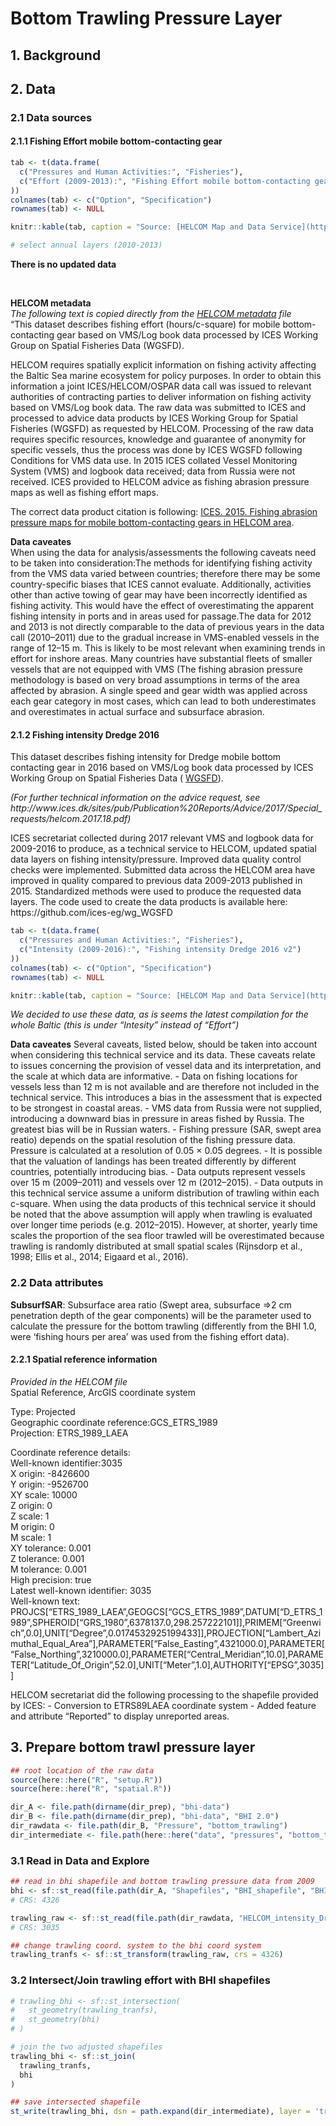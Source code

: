 # Bottom Trawling Pressure Layer

## 1. Background

## 2. Data 

### 2.1 Data sources

#### 2.1.1 Fishing Effort mobile bottom-contacting gear

<!-- dataset save location BHI_share/BHI 2.0/Pressure/bottom_trawling/ -->
```r
tab <- t(data.frame(
  c("Pressures and Human Activities:", "Fisheries"), 
  c("Effort (2009-2013):", "Fishing Effort mobile bottom-contacting gear (2010-2013)")
))
colnames(tab) <- c("Option", "Specification")
rownames(tab) <- NULL

knitr::kable(tab, caption = "Source: [HELCOM Map and Data Service](http://metadata.helcom.fi/geonetwork/srv/eng/catalog.search#/metadata/7986ee68-389c-4126-b36f-15407f61cbb5) <br/>") 

# select annual layers (2010-2013)
```
**There is no updated data**

<br/>

**HELCOM metadata**  
*The following text is copied directly from the [HELCOM metadata](http://maps.helcom.fi/website/getMetadata/htm/All/Fishing%20effort%20mobile%20bottom-contacting%20gear%202013.htm) file*  
"This dataset describes fishing effort (hours/c-square) for mobile bottom-contacting gear based on VMS/Log book data processed by ICES Working Group on Spatial Fisheries Data (WGSFD).  

HELCOM requires spatially explicit information on fishing activity affecting the Baltic Sea marine ecosystem for policy purposes. In order to obtain this information a joint ICES/HELCOM/OSPAR data call was issued to relevant authorities of contracting parties to deliver information on fishing activity based on VMS/Log book data. The raw data was submitted to ICES and processed to advice data products by ICES Working Group for Spatial Fisheries (WGSFD) as requested by HELCOM. Processing of the raw data requires specific resources, knowledge and guarantee of anonymity for specific vessels, thus the process was done by ICES WGSFD following Conditions for VMS data use. In 2015 ICES collated Vessel Monitoring System (VMS) and logbook data received; data from Russia were not received. ICES provided to HELCOM advice as fishing abrasion pressure maps as well as fishing effort maps.  

The correct data product citation is following: [ICES. 2015. Fishing abrasion pressure maps for mobile bottom-contacting gears in HELCOM area](http://ices.dk/sites/pub/Publication%20Reports/Data%20outputs/HELCOM_mapping_fishing_intensity_and_effort_data_outputs_2015.zip).   

**Data caveates**  
When using the data for analysis/assessments the following caveats need to be taken into consideration:The methods for identifying fishing activity from the VMS data varied between countries; therefore there may be some country-specific biases that ICES cannot evaluate. Additionally, activities other than active towing of gear may have been incorrectly identified as fishing activity. This would have the effect of overestimating the apparent fishing intensity in ports and in areas used for passage.The data for 2012 and 2013 is not directly comparable to the data of previous years in the data call (2010–2011) due to the gradual increase in VMS-enabled vessels in the range of 12–15 m. This is likely to be most relevant when examining trends in effort for inshore areas. Many countries have substantial fleets of smaller vessels that are not equipped with VMS (The fishing abrasion pressure methodology is based on very broad assumptions in terms of the area affected by abrasion. A single speed and gear width was applied across each gear category in most cases, which can lead to both underestimates and overestimates in actual surface and subsurface abrasion.  

#### 2.1.2 Fishing intensity Dredge 2016

This dataset describes fishing intensity for Dredge mobile bottom contacting gear in 2016 based on VMS/Log book data processed by ICES Working Group on Spatial Fisheries Data ( [WGSFD](http://ices.dk/community/groups/Pages/WGSFD.aspx)). 

_(For further technical information on the advice request, see http://www.ices.dk/sites/pub/Publication%20Reports/Advice/2017/Special_requests/helcom.2017.18.pdf)_

ICES secretariat collected during 2017 relevant VMS and logbook data for 2009-2016 to produce, as a technical service to HELCOM, updated spatial data layers on fishing intensity/pressure. Improved data quality control checks were implemented. Submitted data across the HELCOM area have improved in quality compared to previous data 2009-2013 published in 2015. Standardized methods were used to produce the requested data layers. The code used to create the data products is available here: https://github.com/ices-eg/wg_WGSFD

<!-- dataset save location BHI_share/BHI 2.0/Pressure/bottom_trawling/ -->
```r
tab <- t(data.frame(
  c("Pressures and Human Activities:", "Fisheries"), 
  c("Intensity (2009-2016):", "Fishing intensity Dredge 2016 v2")
))
colnames(tab) <- c("Option", "Specification")
rownames(tab) <- NULL

knitr::kable(tab, caption = "Source: [HELCOM Map and Data Service](http://metadata.helcom.fi/geonetwork/srv/eng/catalog.search#/metadata/dd24a7a8-3552-4bfd-b3a5-ce436a7be237) <br/>") 

```

_We decided to use these data, as is seems the latest compilation for the whole Baltic (this is under "Intesity" instead of "Effort")_

**Data caveates**
Several caveats, listed below, should be taken into account when considering this technical service and its data. These caveats relate to issues concerning the provision of vessel data and its interpretation, and the scale at which data are informative. 
- Data on fishing locations for vessels less than 12 m is not available and are therefore not included in the technical service. This introduces a bias in the assessment that is expected to be strongest in coastal areas. 
- VMS data from Russia were not supplied, introducing a downward bias in pressure in areas fished by Russia. The greatest bias will be in Russian waters. 
- Fishing pressure (SAR, swept area reatio) depends on the spatial resolution of the fishing pressure data. Pressure is calculated at a resolution of 0.05 × 0.05 degrees. 
- It is possible that the valuation of landings has been treated differently by different countries, potentially introducing bias. 
- Data outputs represent vessels over 15 m (2009–2011) and vessels over 12 m (2012–2015). 
- Data outputs in this technical service assume a uniform distribution of trawling within each c-square. When using the data products of this technical service it should be noted that the above assumption will apply when trawling is evaluated over longer time periods (e.g. 2012–2015). However, at shorter, yearly time scales the proportion of the sea floor trawled will be overestimated because trawling is randomly distributed at small spatial scales (Rijnsdorp et al., 1998; Ellis et al., 2014; Eigaard et al., 2016).

### 2.2 Data attributes

**SubsurfSAR**: Subsurface area ratio (Swept area, subsurface =>2 cm penetration depth of the gear components) will be the parameter used to calculate the pressure for the bottom trawling (differently from the BHI 1.0, were 'fishing hours per area' was used from the fishing effort data).

#### 2.2.1 Spatial reference information
*Provided in the HELCOM file*  
Spatial Reference, ArcGIS coordinate system

Type: Projected  
Geographic coordinate reference:GCS_ETRS_1989  
Projection: ETRS_1989_LAEA  

Coordinate reference details:  
Well-known identifier:3035  
X origin: -8426600  
Y origin: -9526700  
XY scale: 10000  
Z origin: 0  
Z scale: 1  
M origin: 0  
M scale: 1  
XY tolerance: 0.001  
Z tolerance: 0.001  
M tolerance: 0.001  
High precision: true  
Latest well-known identifier: 3035  
Well-known text: PROJCS["ETRS_1989_LAEA",GEOGCS["GCS_ETRS_1989",DATUM["D_ETRS_1989",SPHEROID["GRS_1980",6378137.0,298.257222101]],PRIMEM["Greenwich",0.0],UNIT["Degree",0.0174532925199433]],PROJECTION["Lambert_Azimuthal_Equal_Area"],PARAMETER["False_Easting",4321000.0],PARAMETER["False_Northing",3210000.0],PARAMETER["Central_Meridian",10.0],PARAMETER["Latitude_Of_Origin",52.0],UNIT["Meter",1.0],AUTHORITY["EPSG",3035]]  


HELCOM secretariat did the following processing to the shapefile provided by ICES:
- Conversion to ETRS89LAEA coordinate system
- Added feature and attribute "Reported" to display unreported areas.

## 3. Prepare bottom trawl pressure layer

```r
## root location of the raw data
source(here::here("R", "setup.R"))
source(here::here("R", "spatial.R"))

dir_A <- file.path(dirname(dir_prep), "bhi-data")
dir_B <- file.path(dirname(dir_prep), "bhi-data", "BHI 2.0")
dir_rawdata <- file.path(dir_B, "Pressure", "bottom_trawling")
dir_intermediate <- file.path(here::here("data", "pressures", "bottom_trawling", version_year, "intermediate"))
```

### 3.1 Read in Data and Explore

```r
## read in bhi shapefile and bottom trawling pressure data from 2009
bhi <- sf::st_read(file.path(dir_A, "Shapefiles", "BHI_shapefile", "BHI_shapefile.shp"))
# CRS: 4326

trawling_raw <- sf::st_read(file.path(dir_rawdata, "HELCOM_intensity_Dredge_2016_v2", "HELCOM_intensity_Dredge_2016_v2.shp"))
# CRS: 3035

## change trawling coord. system to the bhi coord system
trawling_tranfs <- sf::st_transform(trawling_raw, crs = 4326)
```

### 3.2 Intersect/Join trawling effort with BHI shapefiles  

```r
# trawling_bhi <- sf::st_intersection(
#   st_geometry(trawling_tranfs), 
#   st_geometry(bhi)
# )

# join the two adjusted shapefiles
trawling_bhi <- sf::st_join(
  trawling_tranfs, 
  bhi
)

## save intersected shapefile
st_write(trawling_bhi, dsn = path.expand(dir_intermediate), layer = 'trawling_bhi_raw', driver = 'ESRI Shapefile', overwrite = TRUE) 
```
